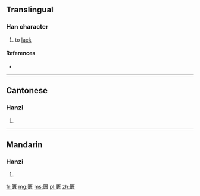 {{also|匱}}
==Translingual==

===Han character===
{{Han char|rn=22|rad=匚|as=09|sn=11|four=|canj=尸中一人 (SLMO)}}

# to [[lack]]

====References====
* {{Han ref|kx=0154.091|hdz=10087.090|uh=532E|ud=21294}}

----

==Cantonese==

===Hanzi===
{{yue-hanzi|jyut=|y=gwai6|tra=匱}}

# {{defn|Cantonese|sort=匚09}}

----

==Mandarin==

===Hanzi===
{{cmn-hanzi|tra=匱|pin=[[guì]] ([[gui4]])|wg=kuei<sup>4</sup>}}

# {{defn|Mandarin|sort=匚09}}

[[fr:匮]]
[[mg:匮]]
[[ms:匮]]
[[pl:匮]]
[[zh:匮]]